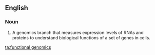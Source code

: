 ==English==
{{wikipedia}}

===Noun===
{{en-noun|head=[[functional]] [[genomics]]|-}}
# {{context|biochemistry|genetics}} A genomics branch that measures expression levels of RNAs and proteins to understand biological functions of a set of genes in cells.

[[ta:functional genomics]]